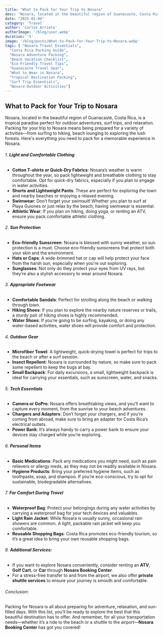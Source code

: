 ```yaml
---
title: "What to Pack for Your Trip to Nosara"
desc: "Nosara, located in the beautiful region of Guanacaste, Costa Rica, is a tropical paradise perfect for outdoor adventures, surf trips, and relaxation. Packing for your trip to Nosara means being prepared for a variety of activities—from surfing to hiking, beach lounging to exploring the lush forests."
date: "2025-01-04"
category: 'Travel'
author: 'Carlos Arrieta'
authorImage: '/blog/user.webp'
duration: '5'
image: '/blog/posts/What-to-Pack-for-Your-Trip-to-Nosara.webp'
tags: [ "Nosara Travel Essentials", 
  "Costa Rica Packing Guide", 
  "Nosara Adventure Packing", 
  "Beach Vacation Checklist", 
  "Eco-Friendly Travel Tips", 
  "Guanacaste Travel Gear", 
  "What to Wear in Nosara", 
  "Tropical Destination Packing", 
  "Surf Trip Essentials", 
  "Nosara Outdoor Activities"]
---
```


## What to Pack for Your Trip to Nosara

Nosara, located in the beautiful region of Guanacaste, Costa Rica, is a tropical paradise perfect for outdoor adventures, surf trips, and relaxation. Packing for your trip to Nosara means being prepared for a variety of activities—from surfing to hiking, beach lounging to exploring the lush forests. Here's everything you need to pack for a memorable experience in Nosara.

###### 1. **Light and Comfortable Clothing**
   - **Cotton T-shirts or Quick-Dry Fabrics**: Nosara’s weather is warm throughout the year, so pack lightweight and breathable clothing to stay comfortable. Opt for quick-dry fabrics, especially if you plan to engage in water activities. 
   - **Shorts and Lightweight Pants**: These are perfect for exploring the town and nearby beaches or enjoying a relaxed evening.
   - **Swimwear**: Don’t forget your swimsuit! Whether you plan to surf at Playa Guiones or just relax by the beach, having swimwear is essential.
   - **Athletic Wear**: If you plan on hiking, doing yoga, or renting an ATV, ensure you pack comfortable athletic clothing.

###### 2. **Sun Protection**
   - **Eco-friendly Sunscreen**: Nosara is blessed with sunny weather, so sun protection is a must. Choose eco-friendly sunscreens that protect both your skin and the environment.
   - **Hats or Caps**: A wide-brimmed hat or cap will help protect your face from the harsh sun, especially when you're out exploring.
   - **Sunglasses**: Not only do they protect your eyes from UV rays, but they’re also a stylish accessory to wear around Nosara.

###### 3. **Appropriate Footwear**
   - **Comfortable Sandals**: Perfect for strolling along the beach or walking through town. 
   - **Hiking Shoes**: If you plan to explore the nearby nature reserves or trails, a sturdy pair of hiking shoes is highly recommended.
   - **Water Shoes**: If you’re going to be surfing, kayaking, or doing any water-based activities, water shoes will provide comfort and protection.

###### 4. **Outdoor Gear**
   - **Microfiber Towel**: A lightweight, quick-drying towel is perfect for trips to the beach or after a surf session.
   - **Insect Repellent**: Nosara is surrounded by nature, so make sure to pack some repellent to keep the bugs at bay.
   - **Small Backpack**: For daily excursions, a small, lightweight backpack is ideal for carrying your essentials, such as sunscreen, water, and snacks.

###### 5. **Tech Essentials**
   - **Camera or GoPro**: Nosara offers breathtaking views, and you’ll want to capture every moment, from the sunrise to your beach adventures.
   - **Chargers and Adapters**: Don’t forget your chargers, and if you’re coming from abroad, make sure to bring an adapter for Costa Rica’s electrical outlets.
   - **Power Bank**: It’s always handy to carry a power bank to ensure your devices stay charged while you’re exploring.

###### 6. **Personal Items**
   - **Basic Medications**: Pack any medications you might need, such as pain relievers or allergy meds, as they may not be readily available in Nosara.
   - **Hygiene Products**: Bring your preferred hygiene items, such as toothpaste, soap, and shampoo. If you’re eco-conscious, try to opt for sustainable, biodegradable alternatives.

###### 7. **For Comfort During Travel**
   - **Waterproof Bag**: Protect your belongings during any water activities by carrying a waterproof bag for your tech devices and valuables.
   - **Light Rain Jacket**: While Nosara is usually sunny, occasional rain showers are common. A light, packable rain jacket will keep you comfortable.
   - **Reusable Shopping Bags**: Costa Rica promotes eco-friendly tourism, so it’s a great idea to bring your own reusable shopping bags.

###### 8. **Additional Services:**
   - If you want to explore Nosara conveniently, consider renting an **ATV**, **Golf Cart**, or **Car** through **Nosara Booking Center**.
   - For a stress-free transfer to and from the airport, we also offer **private shuttle services** to ensure your journey is smooth and comfortable.

###### Conclusion:
Packing for Nosara is all about preparing for adventure, relaxation, and sun-filled days. With this list, you’ll be ready to explore the best that this beautiful destination has to offer. And remember, for all your transportation needs—whether it’s a ride to the beach or a shuttle to the airport—**Nosara Booking Center** has got you covered!